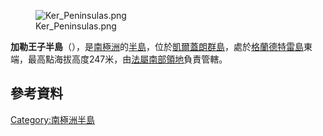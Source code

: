 [[Image:Ker_Peninsulas.png|right]]

'''加勒王子半島'''（{{lang-fr|Presqu'île du Prince de Galles}}），是[[南極洲|南極洲]]的[[半島|半島]]，位於[[凱爾蓋朗群島|凱爾蓋朗群島]]，處於[[格蘭德特雷島_(凱爾蓋朗群島)|格蘭德特雷島]]東端，最高點海拔高度247米，由[[法屬南部領地|法屬南部領地]]負責管轄。

==參考資料==
{{usgs-gazetteer}}

{{Antarctica-geo-stub}}
[[Category:南極洲半島|Category:南極洲半島]]